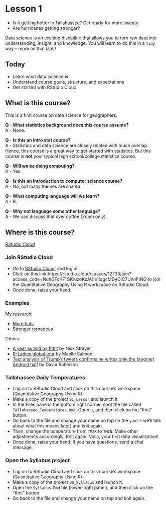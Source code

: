 # Lesson 1

* Is it getting hotter in Tallahassee? Get ready for more sweaty.
* Are hurricanes getting stronger?

Data science is an exciting discipline that allows you to turn raw data into understanding, insight, and knowledge. You will learn to do this in a `tidy` way -- more on that later!

## Today

- Learn what data science is
- Understand course goals, structure, and expectations
- Get started with RStudio Cloud

## What is this course?

This is a first course on data science for geographers.

**Q - What statistics background does this course assume?**  
A - None.

**Q - Is this an intro stat course?**  
A - Statistics and data science are closely related with much overlap. Hence, this course is a great way to get started with statistics. But this course is **not** your typical high school/college statistics course.

**Q - Will we be doing computing?**   
A - Yes.

**Q - Is this an introduction to computer science course?**  
A - No, but many themes are shared.

**Q - What computing language will we learn?**  
A - R.

**Q - Why not language some other language?**  
A - We can discuss that over coffee (Zoom only).

## Where is this course?

[RStudio Cloud](https://rstudio.cloud)

### Join RStudio Cloud

* Go to [RStudio Cloud](https://rstudio.cloud), and log in.
* Click on this link https://rstudio.cloud/spaces/12733/join?access_code=NuhGFcK71GlGuzoKzAUIe1lqgcMDyOIC7UnnFtNG to join the Quantitative Geography Using R workspace on RStudio Cloud.
* Once done, raise your hand.

### Examples

My research:

- [More hots](https://eartharxiv.org/q4y8z/)
- [Stronger tornadoes](https://eartharxiv.org/wpkt9/)

Others:

- [A year as told by fitbit](http://livefreeordichotomize.com/2017/12/27/a-year-as-told-by-fitbit/) by Nick Strayer
- [R-Ladies global tour](http://www.masalmon.eu/2017/10/06/globalrladiestour/) by Maelle Salmon
- [Text analysis of Trump's tweets confirms he writes only the (angrier) Android half](http://varianceexplained.org/r/trump-tweets/) by David Robinson

### Tallahassee Daily Temperatures

- Log on to RStudio Cloud and click on this course's workspace (Quantitative Geography Using R).
- Make a copy of the project `01_Lesson` and launch it.
- In the Files pane in the bottom right corner, spot the file called `Tallahassee_Temperatures.Rmd`. Open it, and then click on the "Knit" button.
- Go back to the file and change your name on top (in the `yaml` -- we'll talk about what this means later) and knit again.
- Then, change the temperature from `TMAX` to `TMIN`. Make other adjustments accordingly. Knit again. Voila, your first data visualization!
- Once done, raise your hand. If you have questions, send a chat message.

### Open the Syllabus project

- Log on to RStudio Cloud and click on this course's workspace (Quantitative Geography Using R).
- Make a copy of the project `00_Syllabus` and launch it.
- Open the `Syllabus.Rmd` file (lower-right panel), and then click on the "Knit" button.
- Go back to the file and change your name on top and knit again.
